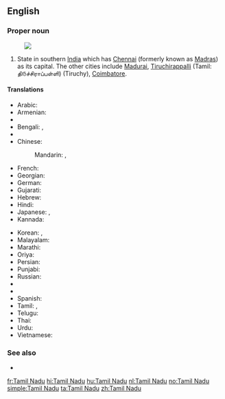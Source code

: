 ==English==
{{wikipedia}}

===Proper noun===
{{en-proper noun|head=[[Tamil]] Nadu}}
[[Image:Tamil Nadu in India (disputed hatched).svg|thumb|]]
# State in southern [[India]] which has [[Chennai]] (formerly known as [[Madras]]) as its capital. The other cities include [[Madurai]], [[Tiruchirappalli]] (Tamil: தி௫ச்சிராப்பள்ளி) (Tiruchy), [[Coimbatore]].

====Translations====
{{trans-top|state in southern India}}
* Arabic: {{t-|ar|تاميل نادو|m|tr=tamiil naduu}}
* Armenian: {{t-|hy|Թամիլնադ|tr=T’amilnad}}
* {{trreq|Assamese}}
* Bengali: {{t-|bn|তামিলনাড়ু|sc=Beng}}, {{t-|bn|তামিল নাড়ু|sc=Beng}}
* {{trreq|Chhattisgarhi}}
* Chinese:
*: Mandarin: {{t|cmn|泰米爾納德邦|sc=Hani}},  {{t|cmn|泰米尔纳德邦|tr=Tàimǐ'ěr-Nàdé-bāng|sc=Hani}}
* French: {{t+|fr|Tamil Nadu|m}}
* Georgian: {{t-|ka|ტამილნადუ|sc=Geor}}
* German: {{t-|de|Tamil Nadu|n}}
* Gujarati: {{t|gu|તમિલનાડુ|sc=Gujr}}
* Hebrew: {{t-|he|טאמיל נאדו}}
* Hindi: {{t-|hi|तमिल नाडु|tr=tamil nāḍu}}
* Japanese: {{t-|ja|タミル・ナードゥ州|tr=Tamiru-Nādu-shū}},  {{t-|ja|タミル・ナードゥ|tr=Tamiru-Nādu}}
* Kannada: {{t-|kn|ತಮಿಳ್ ನಾಡು|sc=Knda}}
{{trans-mid}}
* Korean: {{t-|ko|타밀나두 주|tr=Tamilnadu ju|sc=Hang}},  {{t-|ko|타밀나두|tr=Tamilnadu|sc=Hang}}
* Malayalam: {{t-|ml|തമിഴ് നാഡു|sc=Mlym}}
* Marathi: {{t|mr|तमिळनाडू|sc=Deva}}
* Oriya: {{t|or|ତାମିଲନାଡୁ|sc=Orya}}
* Persian: {{t-|fa|تامیل نادو}}
* Punjabi: {{t|pa|ਤਾਮਿਲ ਨਾਡੂ|sc=Guru}}
* Russian: {{t-|ru|Тамил Наду|m|tr=Tamíl Nádu}}
* {{trreq|Santali}}
* {{trreq|Sikkimese}}
* Spanish: {{t-|es|Tamil Nadu|m}}
* Tamil: {{t+|ta|தமிழ்நாடு|tr=tamilnādu}},  {{t-|ta|தமிழ் நாடு|tr=tamil nādu}}
* Telugu: {{t+|te|తమిళనాడు}}
* Thai: {{t-|th|รัฐทมิฬนาฑู|tr=rát tá-min-naa-too}}
* Urdu: {{t-|ur|تامل ناڈو|tr=tamil nāḍu}}
* Vietnamese: {{t-|vi|Tamil Nadu}}
{{trans-bottom}}

===See also===
* {{list|en|states of India}}


[[fr:Tamil Nadu]]
[[hi:Tamil Nadu]]
[[hu:Tamil Nadu]]
[[nl:Tamil Nadu]]
[[no:Tamil Nadu]]
[[simple:Tamil Nadu]]
[[ta:Tamil Nadu]]
[[zh:Tamil Nadu]]